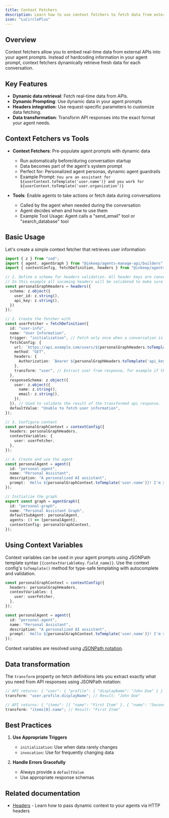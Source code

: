 ```yaml
---
title: Context Fetchers
description: Learn how to use context fetchers to fetch data from external sources and make it available to your agents
icon: "LuCirclePlus"
---
```


## Overview

Context fetchers allow you to embed real-time data from external APIs into your agent prompts. Instead of hardcoding information in your agent prompt, context fetchers dynamically retrieve fresh data for each conversation.

## Key Features

- **Dynamic data retrieval**: Fetch real-time data from APIs.
- **Dynamic Prompting**: Use dynamic data in your agent prompts
- **Headers integration**: Use request-specific parameters to customize data fetching.
- **Data transformation**: Transform API responses into the exact format your agent needs.

## Context Fetchers vs Tools

- **Context Fetchers**: Pre-populate agent prompts with dynamic data
  - Run automatically before/during conversation startup
  - Data becomes part of the agent's system prompt
  - Perfect for: Personalized agent personas, dynamic agent guardrails
  - Example Prompt: `You are an assistant for ${userContext.toTemplate('user.name')} and you work for ${userContext.toTemplate('user.organization')}`

- **Tools**: Enable agents to take actions or fetch data during conversations
  - Called by the agent when needed during the conversation
  - Agent decides when and how to use them
  - Example Tool Usage: Agent calls a "send_email" tool or "search_database" tool


## Basic Usage

Let's create a simple context fetcher that retrieves user information:

```typescript
import { z } from "zod";
import { agent, agentGraph } from "@inkeep/agents-manage-api/builders";
import { contextConfig, fetchDefinition, headers } from "@inkeep/agents-core";

// 1. Define a schema for headers validation. All header keys are converted to lowercase.
// In this example all incoming headers will be validated to make sure they include user_id and api_key.
const personalGraphHeaders = headers({
  schema: z.object({
    user_id: z.string(),
    api_key: z.string(),
  })
});

// 2. Create the fetcher with
const userFetcher = fetchDefinition({
  id: "user-info",
  name: "User Information",
  trigger: "initialization", // Fetch only once when a conversation is started with the graph. When set to "invocation", the fetch will be executed every time a request is made to the graph.
  fetchConfig: {
    url: `https://api.example.com/users/${personalGraphHeaders.toTemplate('user_id')}`,
    method: "GET",
    headers: {
      Authorization: `Bearer ${personalGraphHeaders.toTemplate('api_key')}`,
    },
    transform: "user", // Extract user from response, for example if the response is { "user": { "name": "John Doe", "email": "john.doe@example.com" } }, the transform will return the user object
  },
  responseSchema: z.object({
    user: z.object({
      name: z.string(),
      email: z.string(),
    }),
  }), // Used to validate the result of the transformed api response.
  defaultValue: "Unable to fetch user information",
});

// 3. Configure context
const personalGraphContext = contextConfig({
  headers: personalGraphHeaders,
  contextVariables: {
    user: userFetcher,
  },
});

// 4. Create and use the agent
const personalAgent = agent({
  id: "personal-agent",
  name: "Personal Assistant",
  description: "A personalized AI assistant",
  prompt: `Hello ${personalGraphContext.toTemplate('user.name')}! I'm your personal assistant.`,
});

// Initialize the graph
export const graph = agentGraph({
  id: "personal-graph",
  name: "Personal Assistant Graph",
  defaultSubAgent: personalAgent,
  agents: () => [personalAgent],
  contextConfig: personalGraphContext,
});
```

## Using Context Variables

Context variables can be used in your agent prompts using JSONPath template syntax `{{contextVariableKey.field_name}}`. 
Use the context config's `toTemplate()` method for type-safe templating with autocomplete and validation.

```typescript
const personalGraphContext = contextConfig({
  headers: personalGraphHeaders,
  contextVariables: {
    user: userFetcher,
  },
});

const personalAgent = agent({
  id: "personal-agent",
  name: "Personal Assistant",
  description: "A personalized AI assistant",
  prompt: `Hello ${personalGraphContext.toTemplate('user.name')}! I'm your personal assistant.`,
});
```

Context variables are resolved using [JSONPath notation](https://jsonpath.com).

## Data transformation

The `transform` property on fetch definitions lets you extract exactly what you need from API responses using JSONPath notation:

```typescript
// API returns: { "user": { "profile": { "displayName": "John Doe" } } }
transform: "user.profile.displayName"; // Result: "John Doe"

// API returns: { "items": [{ "name": "First Item" }, { "name": "Second Item" }] }
transform: "items[0].name"; // Result: "First Item"
```

## Best Practices

1. **Use Appropriate Triggers**

   - `initialization`: Use when data rarely changes
   - `invocation`: Use for frequently changing data

2. **Handle Errors Gracefully**

   - Always provide a `defaultValue`
   - Use appropriate response schemas

## Related documentation

- [Headers](/typescript-sdk/headers) - Learn how to pass dynamic context to your agents via HTTP headers
